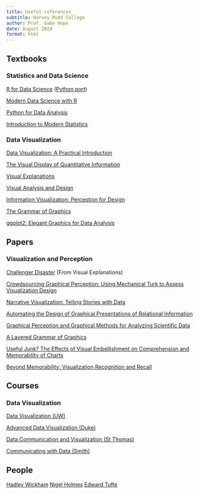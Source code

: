 ```yaml
---
title: Useful references
subtitle: Harvey Mudd College
author: Prof. Gabe Hope
date: August 2024
format: html
---
```



## Textbooks

### Statistics and Data Science

[R for Data Science](https://r4ds.hadley.nz/) ([Python port](https://byuidatascience.github.io/python4ds/))

[Modern Data Science with R](https://mdsr-book.github.io/mdsr3e/)

[Python for Data Analysis](https://wesmckinney.com/book/)

[Introduction to Modern Statistics](https://openintro-ims.netlify.app/)

### Data Visualization

[Data Visualization: A Practical Introduction](https://socviz.co/)

[The Visual Display of Quantitative Information](https://www.edwardtufte.com/book/the-visual-display-of-quantitative-information/)

[Visual Explanations](https://www.edwardtufte.com/tufte/books_visex)

[Visual Analysis and Design](https://www.cs.ubc.ca/~tmm/vadbook/)

[Information Visualization: Perception for Design](https://www.amazon.com/Information-Visualization-Perception-Interactive-Technologies-ebook/dp/B083K5LJSF/ref=tmm_kin_swatch_0?_encoding=UTF8&qid=&sr=)

[The Grammar of Graphics](https://www.amazon.com/Grammar-Graphics-Statistics-Computing/dp/0387245448)

[ggplot2: Elegant Graphics for Data Analysis](https://ggplot2-book.org/)

## Papers

### Visualization and Perception

[Challenger Disaster](https://williamwolff.org/wp-content/uploads/2013/01/tufte-challenger-1997.pdf) (From Visual Explanations)

[Crowdsourcing Graphical Perception: Using Mechanical
Turk to Assess Visualization Design](https://www.cs.kent.edu/~javed/class-P2P12F/papers-2012/PAPER2012-2010-MTurk-CHI.pdf)

[Narrative Visualization: Telling Stories with Data](https://hci.ucsd.edu/220/NarrativeVisualization.pdf)

[Automating the Design of Graphical Presentations of Relational Information](https://dl.acm.org/doi/pdf/10.1145/22949.22950)

[Graphical Perception and Graphical Methods for Analyzing Scientific Data](https://www.jstor.org/stable/pdf/1695272.pdf?casa_token=jrW4sMKukmsAAAAA:gcJStbo7jLxNX4GFvfXZjRsy1DvG7vOWOuNIICL54Fv6tvc2SVoGn8nB-Y-U3YiIXLkOhPW2OP2xa4t9wEMARHfIKevnc-rY454e1-20jj7sCrbGYFhF)

[A Layered Grammar of Graphics](https://vita.had.co.nz/papers/layered-grammar.pdf)

[Useful Junk? The Effects of Visual Embellishment
on Comprehension and Memorability of Charts](http://www.stat.columbia.edu/~gelman/communication/Bateman2010.pdf)

[Beyond Memorability: Visualization Recognition and Recall](https://ieeexplore.ieee.org/stamp/stamp.jsp?arnumber=7192646&casa_token=myzvkGwWUYQAAAAA:P6sFJFLm7fnphu99pYH6WZLSnx1W9JzbZRm-ixi3-WD90G9Vkx0t-O6ckFLFKJWwi6HHCKmMig)

## Courses

### Data Visualization

[Data Visualization (UW)](https://courses.cs.washington.edu/courses/cse442/24wi/)

[Advanced Data Visualization (Duke)](https://vizdata.org/)

[Data Communication and Visualization (St Thomas)](https://ameliamn.github.io/STAT336/)

[Communicating with Data (Smith)](https://www.science.smith.edu/~jcrouser/SDS136/)

## People

[Hadley Wickham](https://hadley.nz/)
[Nigel Holmes](https://nigelholmes.com/)
[Edward Tufte](https://www.edwardtufte.com/)

